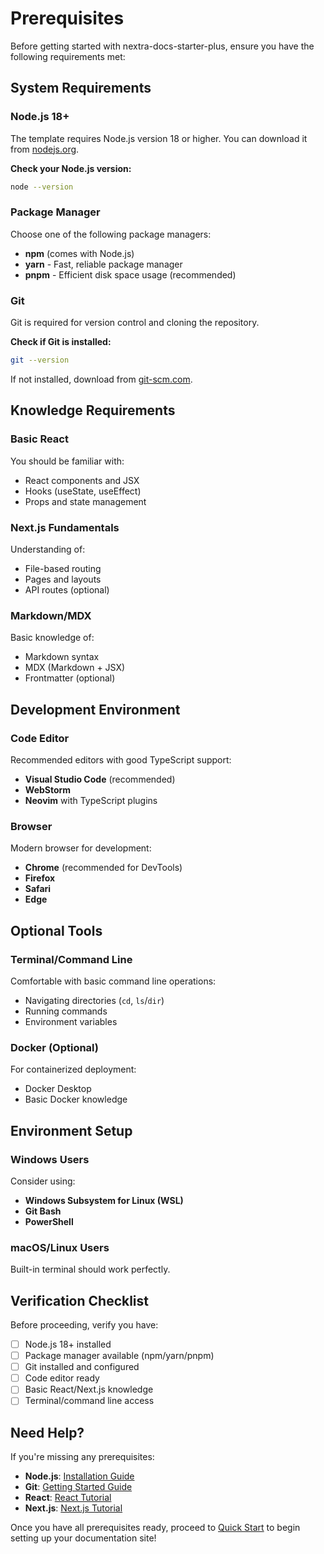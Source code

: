 # Prerequisites

Before getting started with nextra-docs-starter-plus, ensure you have the following requirements met:

## System Requirements

### Node.js 18+
The template requires Node.js version 18 or higher. You can download it from [nodejs.org](https://nodejs.org/).

**Check your Node.js version:**
```bash
node --version
```

### Package Manager
Choose one of the following package managers:
- **npm** (comes with Node.js)
- **yarn** - Fast, reliable package manager
- **pnpm** - Efficient disk space usage (recommended)

### Git
Git is required for version control and cloning the repository.

**Check if Git is installed:**
```bash
git --version
```

If not installed, download from [git-scm.com](https://git-scm.com/).

## Knowledge Requirements

### Basic React
You should be familiar with:
- React components and JSX
- Hooks (useState, useEffect)
- Props and state management

### Next.js Fundamentals
Understanding of:
- File-based routing
- Pages and layouts
- API routes (optional)

### Markdown/MDX
Basic knowledge of:
- Markdown syntax
- MDX (Markdown + JSX)
- Frontmatter (optional)

## Development Environment

### Code Editor
Recommended editors with good TypeScript support:
- **Visual Studio Code** (recommended)
- **WebStorm**
- **Neovim** with TypeScript plugins

### Browser
Modern browser for development:
- **Chrome** (recommended for DevTools)
- **Firefox**
- **Safari**
- **Edge**

## Optional Tools

### Terminal/Command Line
Comfortable with basic command line operations:
- Navigating directories (`cd`, `ls`/`dir`)
- Running commands
- Environment variables

### Docker (Optional)
For containerized deployment:
- Docker Desktop
- Basic Docker knowledge

## Environment Setup

### Windows Users
Consider using:
- **Windows Subsystem for Linux (WSL)**
- **Git Bash**
- **PowerShell**

### macOS/Linux Users
Built-in terminal should work perfectly.

## Verification Checklist

Before proceeding, verify you have:

- [ ] Node.js 18+ installed
- [ ] Package manager available (npm/yarn/pnpm)
- [ ] Git installed and configured
- [ ] Code editor ready
- [ ] Basic React/Next.js knowledge
- [ ] Terminal/command line access

## Need Help?

If you're missing any prerequisites:

- **Node.js**: [Installation Guide](https://nodejs.org/en/download/)
- **Git**: [Getting Started Guide](https://git-scm.com/book/en/v2/Getting-Started-Installing-Git)
- **React**: [React Tutorial](https://react.dev/learn)
- **Next.js**: [Next.js Tutorial](https://nextjs.org/learn)

Once you have all prerequisites ready, proceed to [Quick Start](/quick-start) to begin setting up your documentation site! 